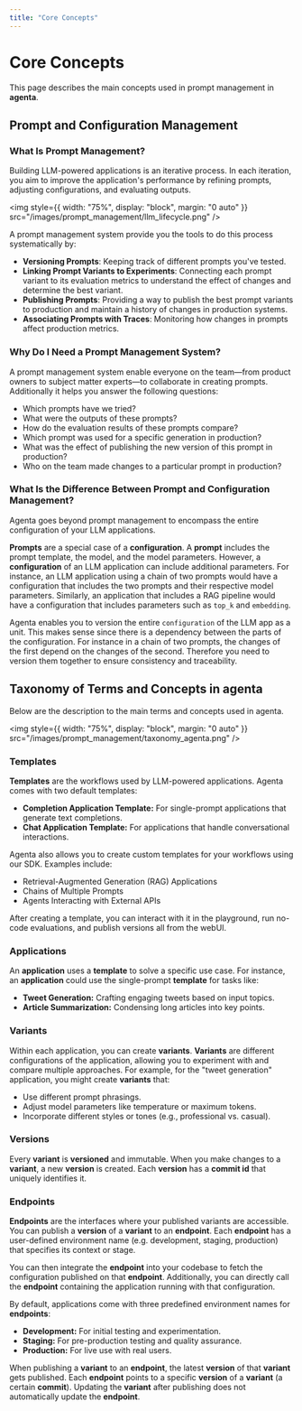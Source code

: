 ```yaml
---
title: "Core Concepts"
---
```


# Core Concepts

This page describes the main concepts used in prompt management in **agenta**.

## Prompt and Configuration Management

### What Is Prompt Management?

Building LLM-powered applications is an iterative process. In each iteration, you aim to improve the application's performance by refining prompts, adjusting configurations, and evaluating outputs.

<img
  style={{ width: "75%", display: "block", margin: "0 auto" }}
  src="/images/prompt_management/llm_lifecycle.png"
/>

A prompt management system provide you the tools to do this process systematically by:

- **Versioning Prompts**: Keeping track of different prompts you've tested.
- **Linking Prompt Variants to Experiments**: Connecting each prompt variant to its evaluation metrics to understand the effect of changes and determine the best variant.
- **Publishing Prompts**: Providing a way to publish the best prompt variants to production and maintain a history of changes in production systems.
- **Associating Prompts with Traces**: Monitoring how changes in prompts affect production metrics.

### Why Do I Need a Prompt Management System?

A prompt management system enable everyone on the team—from product owners to subject matter experts—to collaborate in creating prompts. Additionally it helps you answer the following questions:

- Which prompts have we tried?
- What were the outputs of these prompts?
- How do the evaluation results of these prompts compare?
- Which prompt was used for a specific generation in production?
- What was the effect of publishing the new version of this prompt in production?
- Who on the team made changes to a particular prompt in production?

### What Is the Difference Between Prompt and Configuration Management?

Agenta goes beyond prompt management to encompass the entire configuration of your LLM applications.

**Prompts** are a special case of a **configuration**. A **prompt** includes the prompt template, the model, and the model parameters. However, a **configuration** of an LLM application can include additional parameters.
For instance, an LLM application using a chain of two prompts would have a configuration that includes the two prompts and their respective model parameters. Similarly, an application that includes a RAG pipeline would have a configuration that includes parameters such as `top_k` and `embedding`.

Agenta enables you to version the entire `configuration` of the LLM app as a unit. This makes sense since there is a dependency between the parts of the configuration. For instance in a chain of two prompts, the changes of the first depend on the changes of the second. Therefore you need to version them together to ensure consistency and traceability.

## Taxonomy of Terms and Concepts in agenta

Below are the description to the main terms and concepts used in agenta.

<img
  style={{ width: "75%", display: "block", margin: "0 auto" }}
  src="/images/prompt_management/taxonomy_agenta.png"
/>

### Templates

**Templates** are the workflows used by LLM-powered applications. Agenta comes with two default templates:

- **Completion Application Template:** For single-prompt applications that generate text completions.
- **Chat Application Template:** For applications that handle conversational interactions.

Agenta also allows you to create custom templates for your workflows using our SDK. Examples include:

- Retrieval-Augmented Generation (RAG) Applications
- Chains of Multiple Prompts
- Agents Interacting with External APIs

After creating a template, you can interact with it in the playground, run no-code evaluations, and publish versions all from the webUI.

### Applications

An **application** uses a **template** to solve a specific use case. For instance, an **application** could use the single-prompt **template** for tasks like:

- **Tweet Generation:** Crafting engaging tweets based on input topics.
- **Article Summarization:** Condensing long articles into key points.

### Variants

Within each application, you can create **variants**. **Variants** are different configurations of the application, allowing you to experiment with and compare multiple approaches. For example, for the "tweet generation" application, you might create **variants** that:

- Use different prompt phrasings.
- Adjust model parameters like temperature or maximum tokens.
- Incorporate different styles or tones (e.g., professional vs. casual).

### Versions

Every **variant** is **versioned** and immutable. When you make changes to a **variant**, a new **version** is created. Each **version** has a **commit id** that uniquely identifies it.

### Endpoints

**Endpoints** are the interfaces where your published variants are accessible. You can publish a **version** of a **variant** to an **endpoint**. Each **endpoint** has a user-defined environment name (e.g. development, staging, production) that specifies its context or stage.

You can then integrate the **endpoint** into your codebase to fetch the configuration published on that **endpoint**. Additionally, you can directly call the **endpoint** containing the application running with that configuration.

By default, applications come with three predefined environment names for **endpoints**:

- **Development:** For initial testing and experimentation.
- **Staging:** For pre-production testing and quality assurance.
- **Production:** For live use with real users.

When publishing a **variant** to an **endpoint**, the latest **version** of that **variant** gets published. Each **endpoint** points to a specific **version** of a **variant** (a certain **commit**). Updating the **variant** after publishing does not automatically update the **endpoint**.
